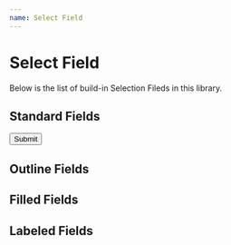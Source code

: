 ```yaml
---
name: Select Field
---
```



# Select Field

Below is the list of build-in Selection Fileds in this library.

<Props of={EditField} />

## Standard Fields

<Playground>
  <form>
    <div style={{ margin: 10 }}>
      <EditField label="Select Field" type="select" required />
    </div>
    <div style={{ margin: 10 }}>
      <EditField label="Select Field" type="select" />
    </div>
    <div style={{ margin: 10 }}>
      <Button color="primary" variant="contained" type="submit">
        Submit
      </Button>
    </div>
  </form>
</Playground>

## Outline Fields

<Playground>
  <div style={{ margin: 10 }}>
    <EditField label="Select Field" variant="outlined" type="select" required />
  </div>
  <div style={{ margin: 10 }}>
    <EditField label="Select Field" variant="outlined" type="select" />
  </div>
</Playground>

## Filled Fields

<Playground>
  <div style={{ margin: 10 }}>
    <EditField label="Select Field" variant="filled" type="select" required />
  </div>
  <div style={{ margin: 10 }}>
    <EditField label="Select Field" variant="filled" type="select" />
  </div>
</Playground>

## Labeled Fields

<Playground>
  <div style={{ margin: 10 }}>
    <EditField label="Select Field" variant="labeled" type="select" required />
  </div>
  <div style={{ margin: 10 }}>
    <EditField label="Select Field" variant="labeled" type="select" />
  </div>
</Playground>
